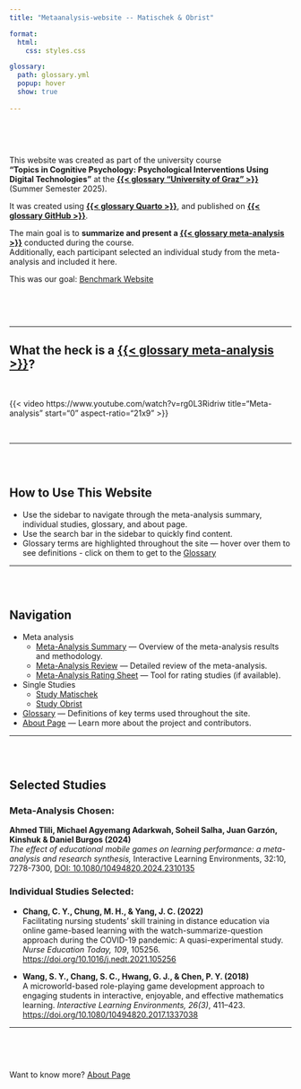 ```yaml
---
title: "Metaanalysis-website -- Matischek & Obrist"

format:
  html:
    css: styles.css

glossary:
  path: glossary.yml
  popup: hover
  show: true
  
---
```


<div style="margin-top: 2cm;"></div>

::: {.callout-note}
This website was created as part of the university course  
**"Topics in Cognitive Psychology: Psychological Interventions Using Digital Technologies"** at the **[{{< glossary "University of Graz" >}}](glossary.qmd#University of Graz) ** (Summer Semester 2025). 

It was created using **[{{< glossary Quarto >}}](glossary.qmd#Quarto)**, and published on **[{{< glossary GitHub >}}](glossary.qmd#GitHub)**.

The main goal is to **summarize and present a [{{< glossary meta-analysis >}}](glossary.qmd#meta-analysis)** conducted during the course.  
Additionally, each participant selected an individual study from the meta-analysis and included it here.

This was our goal: [Benchmark Website](https://www.clearinghouse.edu.tum.de/spielbasiertes-lernen/spielbasiertes-lernen-und-motivation/){target="_blank"}


:::

<div style="margin-top: 2cm;"></div>

---



## What the heck is a [{{< glossary meta-analysis >}}](glossary.qmd#meta-analysis)?


<br>

{{< video https://www.youtube.com/watch?v=rg0L3Ridriw
    title="Meta-analysis"
    start="0"
    aspect-ratio="21x9" 
>}}

<br>



---

<div style="margin-top: 2cm;"></div>

::: {.panel}

## How to Use This Website

- Use the sidebar to navigate through the meta-analysis summary, individual studies, glossary, and about page.
- Use the search bar in the sidebar to quickly find content.
- Glossary terms are highlighted throughout the site — hover over them to see definitions - click on them to get to the [Glossary](glossary.qmd)

:::
---

<div style="margin-top: 2cm;"></div>

## Navigation

- Meta analysis
  - [Meta-Analysis Summary](docs/short_summary.qmd) — Overview of the meta-analysis results and methodology.
  - [Meta-Analysis Review](docs/meta_review.qmd) — Detailed review of the meta-analysis.
  - [Meta-Analysis Rating Sheet](docs/meta_rating_sheet.qmd) — Tool for rating studies (if available).
- Single Studies 
  - [Study Matischek](docs/matischek_study.qmd)
  - [Study Obrist](docs/obrist_study.qmd)
- [Glossary](glossary.qmd) — Definitions of key terms used throughout the site.
- [About Page](about.qmd) — Learn more about the project and contributors.

---

<div style="margin-top: 2cm;"></div>


::: {.panel}


## Selected Studies

### Meta-Analysis Chosen:
**Ahmed Tlili, Michael Agyemang Adarkwah, Soheil Salha, Juan Garzón, Kinshuk & Daniel Burgos (2024)**  
*The effect of educational mobile games on learning performance: a meta-analysis and research synthesis,* Interactive Learning Environments, 32:10, 7278-7300, [DOI: 10.1080/10494820.2024.2310135](https://doi.org/10.1080/10494820.2024.2310135){target="_blank"}

### Individual Studies Selected:

- **Chang, C. Y., Chung, M. H., & Yang, J. C. (2022)**  
  Facilitating nursing students’ skill training in distance education via online game-based learning with the watch-summarize-question approach during the COVID-19 pandemic: A quasi-experimental study. *Nurse Education Today, 109*, 105256. [https://doi.org/10.1016/j.nedt.2021.105256](https://doi.org/10.1016/j.nedt.2021.105256){target="_blank"}

- **Wang, S. Y., Chang, S. C., Hwang, G. J., & Chen, P. Y. (2018)**  
  A microworld-based role-playing game development approach to engaging students in interactive, enjoyable, and effective mathematics learning. *Interactive Learning Environments, 26(3)*, 411–423.  
  [https://doi.org/10.1080/10494820.2017.1337038](https://doi.org/10.1080/10494820.2017.1337038){target="_blank"}


:::

---

<div style="margin-top: 2cm;"></div>

Want to know more? [About Page](about.qmd)
















